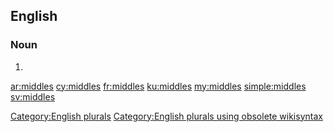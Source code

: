 ==English==

===Noun===
{{head|en}}

# {{plural of|middle}}

[[Category:English plurals]][[Category:English plurals using obsolete wikisyntax]]

[[ar:middles]]
[[cy:middles]]
[[fr:middles]]
[[ku:middles]]
[[my:middles]]
[[simple:middles]]
[[sv:middles]]